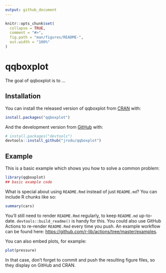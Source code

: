 ```yaml
---
output: github_document
---
```


<!-- README.md is generated from README.Rmd. Please edit that file -->

```r
knitr::opts_chunk$set(
  collapse = TRUE,
  comment = "#>",
  fig.path = "man/figures/README-",
  out.width = "100%"
)
```

# qqboxplot

<!-- badges: start -->
<!-- badges: end -->

The goal of qqboxplot is to ...

## Installation

You can install the released version of qqboxplot from [CRAN](https://CRAN.R-project.org) with:

``` r
install.packages("qqboxplot")
```

And the development version from [GitHub](https://github.com/) with:

``` r
# install.packages("devtools")
devtools::install_github("jrodu/qqboxplot")
```
## Example

This is a basic example which shows you how to solve a common problem:

```r
library(qqboxplot)
## basic example code
```

What is special about using `README.Rmd` instead of just `README.md`? You can include R chunks like so:

```r
summary(cars)
```

You'll still need to render `README.Rmd` regularly, to keep `README.md` up-to-date. `devtools::build_readme()` is handy for this. You could also use GitHub Actions to re-render `README.Rmd` every time you push. An example workflow can be found here: <https://github.com/r-lib/actions/tree/master/examples>.

You can also embed plots, for example:

```r
plot(pressure)
```

In that case, don't forget to commit and push the resulting figure files, so they display on GitHub and CRAN.
